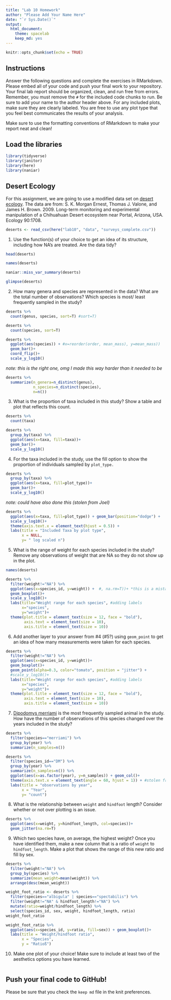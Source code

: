 ```yaml
---
title: "Lab 10 Homework"
author: "Please Add Your Name Here"
date: "`r Sys.Date()`"
output:
  html_document: 
    theme: spacelab
    keep_md: yes
---
```


```r
knitr::opts_chunk$set(echo = TRUE)
```

## Instructions
Answer the following questions and complete the exercises in RMarkdown. Please embed all of your code and push your final work to your repository. Your final lab report should be organized, clean, and run free from errors. Remember, you must remove the `#` for the included code chunks to run. Be sure to add your name to the author header above. For any included plots, make sure they are clearly labeled. You are free to use any plot type that you feel best communicates the results of your analysis.  

Make sure to use the formatting conventions of RMarkdown to make your report neat and clean!  

## Load the libraries
```r
library(tidyverse)
library(janitor)
library(here)
library(naniar)
``` 

## Desert Ecology
For this assignment, we are going to use a modified data set on [desert ecology](http://esapubs.org/archive/ecol/E090/118/). The data are from: S. K. Morgan Ernest, Thomas J. Valone, and James H. Brown. 2009. Long-term monitoring and experimental manipulation of a Chihuahuan Desert ecosystem near Portal, Arizona, USA. Ecology 90:1708.
```r
deserts <- read_csv(here("lab10", "data", "surveys_complete.csv"))
```

1. Use the function(s) of your choice to get an idea of its structure, including how NA's are treated. Are the data tidy? 
```r
head(deserts)
```
```r
names(deserts)
```

```r
naniar::miss_var_summary(deserts)
```
```r
glimpse(deserts)
```

2. How many genera and species are represented in the data? What are the total number of observations? Which species is most/ least frequently sampled in the study?
```r
deserts %>% 
  count(genus, species, sort=T) #sort=T)
```

```r
deserts %>% 
  count(species, sort=T)
```

```r
deserts %>% 
  ggplot(aes(species)) + #x=reorder(order, mean_mass), y=mean_mass))
  geom_bar()+
  coord_flip()+
  scale_y_log10()
```

*note: this is the right one, omg I made this way harder than it needed to be*
```r
deserts %>%
  summarize(n_genera=n_distinct(genus),
            n_species=n_distinct(species),
            n=n())
```

3. What is the proportion of taxa included in this study? Show a table and plot that reflects this count.
```r
deserts %>% 
  count(taxa)
```

```r
deserts %>% 
  group_by(taxa) %>% 
  ggplot(aes(x=taxa, fill=taxa))+
  geom_bar()+
  scale_y_log10()
```

4. For the taxa included in the study, use the fill option to show the proportion of individuals sampled by `plot_type.`
```r
deserts %>% 
  group_by(taxa) %>% 
  ggplot(aes(x=taxa, fill=plot_type))+
  geom_bar()+
  scale_y_log10()
```
*note: could have also done this (stolen from Joel)*
```r
deserts %>% 
  ggplot(aes(x=taxa, fill=plot_type)) + geom_bar(position="dodge") +
  scale_y_log10()+
  theme(axis.text.x = element_text(hjust = 0.5)) +
  labs(title = "Included Taxa by plot type",
       x = NULL,
       y= " log scaled n")
```

5. What is the range of weight for each species included in the study? Remove any observations of weight that are NA so they do not show up in the plot.
```r
names(deserts)
```
```r
deserts %>% 
  filter(weight!="NA") %>% 
  ggplot(aes(x=species_id, y=weight)) +  #, na.rm=T))+ *this is a mistake*
  geom_boxplot()+
  scale_y_log10()+
  labs(title="Weight range for each species", #adding labels
       x="species",
       y="weight")+
  theme(plot.title = element_text(size = 12, face = "bold"),
        axis.text = element_text(size = 10),
        axis.title = element_text(size = 10))
```

6. Add another layer to your answer from #4 (#5?) using `geom_point` to get an idea of how many measurements were taken for each species.
```r
deserts %>% 
  filter(weight!="NA") %>% 
  ggplot(aes(x=species_id, y=weight))+
  geom_boxplot()+
  geom_point(alpha=0.3, color="tomato", position = "jitter") +
  #scale_y_log10()+
  labs(title="Weight range for each species", #adding labels
       x="species",
       y="weight")+
  theme(plot.title = element_text(size = 12, face = "bold"),
        axis.text = element_text(size = 10),
        axis.title = element_text(size = 10))
```

7. [Dipodomys merriami](https://en.wikipedia.org/wiki/Merriam's_kangaroo_rat) is the most frequently sampled animal in the study. How have the number of observations of this species changed over the years included in the study?
```r
deserts %>% 
  filter(species=="merriami") %>% 
  group_by(year) %>% 
  summarize(n_samples=n())
```
```r
deserts %>% 
  filter(species_id=="DM") %>% 
  group_by(year) %>% 
  summarize(n_samples=n()) %>% 
  ggplot(aes(x=as.factor(year), y=n_samples)) + geom_col()+
  theme(axis.text.x = element_text(angle = 60, hjust = 1)) + #stolen from Joel
  labs(title = "observations by year",
       x = "Year",
       y= "count")
```

8. What is the relationship between `weight` and `hindfoot` length? Consider whether or not over plotting is an issue.
```r
deserts %>% 
  ggplot(aes(x=weight, y=hindfoot_length, col=species))+
  geom_jitter(na.rm=T)
```

9. Which two species have, on average, the highest weight? Once you have identified them, make a new column that is a ratio of `weight` to `hindfoot_length`. Make a plot that shows the range of this new ratio and fill by sex.
```r
deserts %>% 
  filter(weight!="NA") %>% 
  group_by(species) %>% 
  summarize(mean_weight=mean(weight)) %>% 
  arrange(desc(mean_weight))
```
```r
weight_foot_ratio <- deserts %>% 
  filter(species=="albigula" | species=="spectabilis") %>% 
  filter(weight!="NA" & hindfoot_length!="NA") %>% 
  mutate(ratio=weight/hindfoot_length) %>% 
  select(species_id, sex, weight, hindfoot_length, ratio)
weight_foot_ratio
```
```r
weight_foot_ratio %>% 
  ggplot(aes(x=species_id, y=ratio, fill=sex)) + geom_boxplot()+
  labs(title = "Weight/hindfoot ratio",
       x = "Species",
       y = "Ratioß")
```

10. Make one plot of your choice! Make sure to include at least two of the aesthetics options you have learned.
```r

```

## Push your final code to GitHub!
Please be sure that you check the `keep md` file in the knit preferences. 